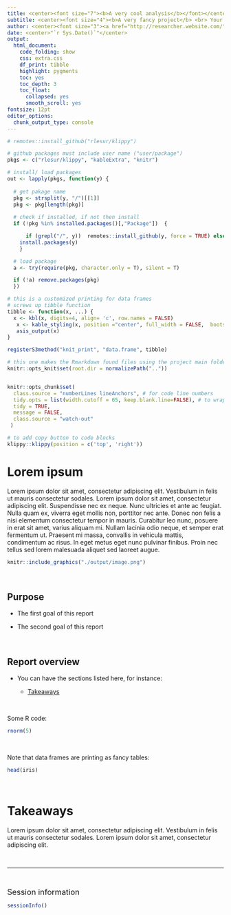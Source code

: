 ```yaml
---
title: <center><font size="7"><b>A very cool analysis</b></font></center>
subtitle: <center><font size="4"><b>A very fancy project</b> <br> Your Organization</font></center>
author: <center><font size="3"><a href="http://researcher.website.com/">Researcher name</a></font></center>
date: <center>"`r Sys.Date()`"</center>
output:
  html_document:
    code_folding: show
    css: extra.css
    df_print: tibble
    highlight: pygments  
    toc: yes
    toc_depth: 3
    toc_float:
      collapsed: yes
      smooth_scroll: yes
fontsize: 12pt 
editor_options: 
  chunk_output_type: console
---
```


<!-- this code add line numbers to code blocks -->
<style>
body
  { counter-reset: source-line 0; }
pre.numberSource code
  { counter-reset: none; }
</style>


```r

# remotes::install_github("rlesur/klippy")

# github packages must include user name ("user/package")
pkgs <- c("rlesur/klippy", "kableExtra", "knitr")

# install/ load packages
out <- lapply(pkgs, function(y) {
  
  # get pakage name
  pkg <- strsplit(y, "/")[[1]]
  pkg <- pkg[length(pkg)]
  
  # check if installed, if not then install 
  if (!pkg %in% installed.packages()[,"Package"])  {

      if (grepl("/", y))  remotes::install_github(y, force = TRUE) else
    install.packages(y) 
    }

  # load package
  a <- try(require(pkg, character.only = T), silent = T)

  if (!a) remove.packages(pkg)
  })


```

```r


# this is a customized printing for data frames 
# screws up tibble function
tibble <- function(x, ...) { 
  x <- kbl(x, digits=4, align= 'c', row.names = FALSE) 
   x <- kable_styling(x, position ="center", full_width = FALSE,  bootstrap_options = c("striped", "hover", "condensed", "responsive")) 
   asis_output(x)
}

registerS3method("knit_print", "data.frame", tibble)

```

```r

# this one makes the Rmarkdown found files using the project main folder as it base directory
knitr::opts_knit$set(root.dir = normalizePath(".."))


knitr::opts_chunk$set(
  class.source = "numberLines lineAnchors", # for code line numbers
  tidy.opts = list(width.cutoff = 65, keep.blank.line=FALSE), # to wrap code
  tidy = TRUE,
  message = FALSE,
  class.source = "watch-out"
 )

```

```r

# to add copy button to code blocks
klippy::klippy(position = c('top', 'right'))

```

# Lorem ipsum

Lorem ipsum dolor sit amet, consectetur adipiscing elit. Vestibulum in felis ut mauris consectetur sodales. Lorem ipsum dolor sit amet, consectetur adipiscing elit. Suspendisse nec ex neque. Nunc ultricies et ante ac feugiat. Nulla quam ex, viverra eget mollis non, porttitor nec ante. Donec non felis a nisi elementum consectetur tempor in mauris. Curabitur leo nunc, posuere in erat sit amet, varius aliquam mi. Nullam lacinia odio neque, et semper erat fermentum ut. Praesent mi massa, convallis in vehicula mattis, condimentum ac risus. In eget metus eget nunc pulvinar finibus. Proin nec tellus sed lorem malesuada aliquet sed laoreet augue. 

```r

knitr::include_graphics("./output/image.png")

```

<!-- '&nbsp;' adds blank space -->

&nbsp; 

<!-- skyblue box -->

<div class="alert alert-info">

# Purpose

- The first goal of this report

- The second goal of this report

</div>

&nbsp; 

<!-- light brown box -->


<div class="alert alert-warning">

# Report overview

- You can have the sections listed here, for instance:

  - [Takeaways](#takeaways)

</div>

&nbsp;

Some R code:

```r

rnorm(5)

```

&nbsp;

Note that data frames are printing as fancy tables:
```r

head(iris)

```


<!-- light brown box -->

<div class="alert alert-success">

&nbsp; 

# Takeaways

Lorem ipsum dolor sit amet, consectetur adipiscing elit. Vestibulum in felis ut mauris consectetur sodales. Lorem ipsum dolor sit amet, consectetur adipiscing elit.

</div>

&nbsp;

<!-- '---' adds a gray vertical line -->

---

&nbsp; 
 
 <!-- add packages used, system details and versions  -->
 
<font size="4">Session information</font>

```r

sessionInfo()

```
